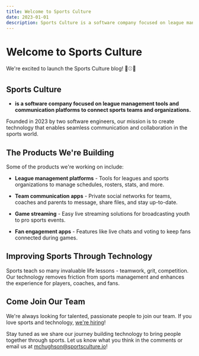 ```yaml
---
title: Welcome to Sports Culture
date: 2023-01-01
description: Sports Culture is a software company focused on league management tools and communication platforms for sports teams and organizations.
---
```


# Welcome to Sports Culture

We're excited to launch the Sports Culture blog! 🎉⚾️🏈

## Sports Culture
- **is a software company focused on league management tools and communication platforms to connect sports teams and organizations.**


Founded in 2023 by two software engineers, our mission is to create technology that enables seamless communication and collaboration in the sports world.

## The Products We're Building

Some of the products we're working on include:

- **League management platforms** - Tools for leagues and sports organizations to manage schedules, rosters, stats, and more.

- **Team communication apps** - Private social networks for teams, coaches and parents to message, share files, and stay up-to-date.

- **Game streaming** - Easy live streaming solutions for broadcasting youth to pro sports events.

- **Fan engagement apps** - Features like live chats and voting to keep fans connected during games.

## Improving Sports Through Technology

Sports teach so many invaluable life lessons - teamwork, grit, competition. Our technology removes friction from sports management and enhances the experience for players, coaches, and fans.

## Come Join Our Team

We're always looking for talented, passionate people to join our team. If you love sports and technology, [we're hiring](/careers)!

Stay tuned as we share our journey building technology to bring people together through sports. Let us know what you think in the comments or email us at [mchughson@sportsculture.io](mailto:mchughson@sportsculture.io)!